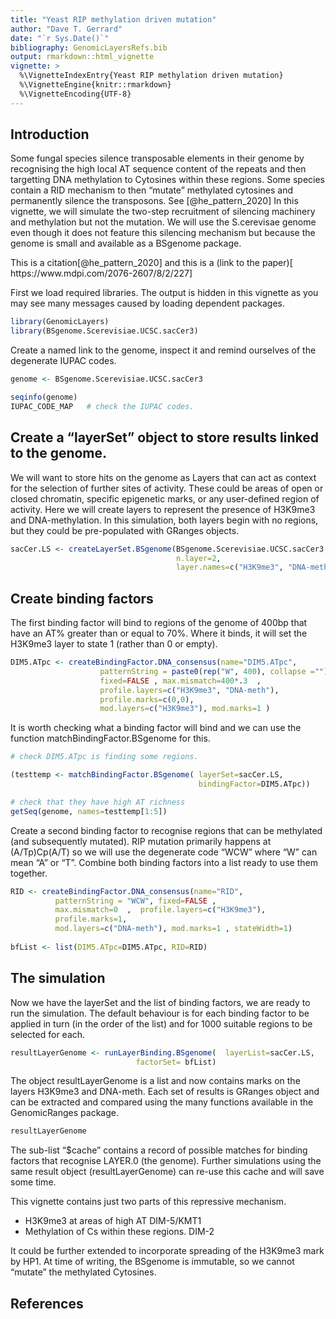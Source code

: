 ```yaml
---
title: "Yeast RIP methylation driven mutation"
author: "Dave T. Gerrard"
date: "`r Sys.Date()`"
bibliography: GenomicLayersRefs.bib
output: rmarkdown::html_vignette
vignette: >
  %\VignetteIndexEntry{Yeast RIP methylation driven mutation}
  %\VignetteEngine{knitr::rmarkdown}
  %\VignetteEncoding{UTF-8}
---
```


## Introduction

Some fungal species silence transposable elements in their genome by recognising the high local AT sequence content of the repeats and then targetting DNA methylation to Cytosines within these regions.  Some species contain a RID mechanism to then "mutate" methylated cytosines and permanently silence the transposons. See [@he_pattern_2020] In this vignette, we will simulate the two-step recruitment of silencing machinery and methylation but not the mutation.  We will use the S.cerevisae genome even though it does not feature this silencing mechanism but because the genome is small and available as a BSgenome package. 


  
This is a citation[@he_pattern_2020] and this is a (link to the paper)[ https://www.mdpi.com/2076-2607/8/2/227]

First we load required libraries. The output is hidden in this vignette as you may see many messages caused by loading dependent packages. 

```r
library(GenomicLayers)
library(BSgenome.Scerevisiae.UCSC.sacCer3)
```

Create a named link to the genome, inspect it and remind ourselves of the degenerate IUPAC codes.

```r
genome <- BSgenome.Scerevisiae.UCSC.sacCer3

seqinfo(genome)
IUPAC_CODE_MAP   # check the IUPAC codes.
```

## Create a "layerSet" object to store results linked to the genome. 

We will want to store hits on the genome as Layers that can act as context for the selection of further sites of activity. These could be areas of open or closed chromatin, specific epigenetic marks, or any user-defined region of activity. Here we will create layers to represent the presence of H3K9me3 and DNA-methylation.  In this simulation, both layers begin with no regions, but they could be pre-populated with GRanges objects.

```r
sacCer.LS <- createLayerSet.BSgenome(BSgenome.Scerevisiae.UCSC.sacCer3,
                                     n.layer=2, 
                                     layer.names=c("H3K9me3", "DNA-meth"))

```


## Create binding factors

The first binding factor will bind to regions of the genome of 400bp that have an AT% greater than or equal to 70%. Where it binds, it will set the H3K9me3 layer to state 1 (rather than 0 or empty).

```r
DIM5.ATpc <- createBindingFactor.DNA_consensus(name="DIM5.ATpc",    
                    patternString = paste0(rep("W", 400), collapse =""), 
                    fixed=FALSE , max.mismatch=400*.3  ,  
                    profile.layers=c("H3K9me3", "DNA-meth"),
                    profile.marks=c(0,0),
                    mod.layers=c("H3K9me3"), mod.marks=1 )
```

It is worth checking what a binding factor will bind and we can use the function matchBindingFactor.BSgenome for this.

```r
# check DIM5.ATpc is finding some regions.

(testtemp <- matchBindingFactor.BSgenome( layerSet=sacCer.LS, 
                                          bindingFactor=DIM5.ATpc))

# check that they have high AT richness
getSeq(genome, names=testtemp[1:5])
```

Create a second binding factor to recognise regions that can be methylated (and subsequently mutated). RIP mutation primarily happens at (A/Tp)Cp(A/T) so we will use the degenerate code "WCW" where "W" can mean "A" or "T".  Combine both binding factors into a list ready to use them together.
```r
RID <- createBindingFactor.DNA_consensus(name="RID",    
          patternString = "WCW", fixed=FALSE ,   
          max.mismatch=0  ,  profile.layers=c("H3K9me3"),
          profile.marks=1,
          mod.layers=c("DNA-meth"), mod.marks=1 , stateWidth=1)
                                  
bfList <- list(DIM5.ATpc=DIM5.ATpc, RID=RID)                                  
```

## The simulation

Now we have the layerSet and the list of binding factors, we are ready to run the simulation. The default behaviour is for each binding factor to be applied in turn (in the order of the list) and for 1000 suitable regions to be selected for each. 

```r
resultLayerGenome <- runLayerBinding.BSgenome(  layerList=sacCer.LS, 
                            factorSet= bfList)
```

The object resultLayerGenome is a list and now contains marks on the layers H3K9me3 and DNA-meth.  Each set of results is GRanges object and can be extracted and compared using the many functions available in the GenomicRanges package.

```r
resultLayerGenome
```

The sub-list "$cache" contains a record of possible matches for binding factors that recognise LAYER.0 (the genome). Further simulations using the same result object (resultLayerGenome) can re-use this cache and will save some time.

This vignette contains just two parts of this repressive mechanism.  

- H3K9me3 at areas of high AT  DIM-5/KMT1
- Methylation of Cs within these regions.  DIM-2

It could be further extended to incorporate spreading of the H3K9me3 mark by HP1.  At time of writing, the BSgenome is immutable, so we cannot "mutate" the methylated Cytosines. 


## References 

